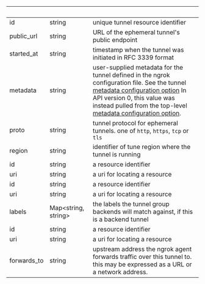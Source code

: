 
| &nbsp;      | &nbsp;                    | &nbsp;                                                                                                                                                                                                                                                                                                                                                                                                                    |
| ----------- | ------------------------- | ------------------------------------------------------------------------------------------------------------------------------------------------------------------------------------------------------------------------------------------------------------------------------------------------------------------------------------------------------------------------------------------------------------------------- |
| id          | string                    | unique tunnel resource identifier                                                                                                                                                                                                                                                                                                                                                                                         |
| public_url  | string                    | URL of the ephemeral tunnel's public endpoint                                                                                                                                                                                                                                                                                                                                                                             |
| started_at  | string                    | timestamp when the tunnel was initiated in RFC 3339 format                                                                                                                                                                                                                                                                                                                                                                |
| metadata    | string                    | user-supplied metadata for the tunnel defined in the ngrok configuration file. See the tunnel [metadata configuration option](https://ngrok.com/docs/secure-tunnels/ngrok-agent/reference/config#common-tunnel-configuration-properties) In API version 0, this value was instead pulled from the top-level [metadata configuration option](https://ngrok.com/docs/secure-tunnels/ngrok-agent/reference/config#metadata). |
| proto       | string                    | tunnel protocol for ephemeral tunnels. one of `http`, `https`, `tcp` or `tls`                                                                                                                                                                                                                                                                                                                                             |
| region      | string                    | identifier of tune region where the tunnel is running                                                                                                                                                                                                                                                                                                                                                                     |
| id          | string                    | a resource identifier                                                                                                                                                                                                                                                                                                                                                                                                     |
| uri         | string                    | a uri for locating a resource                                                                                                                                                                                                                                                                                                                                                                                             |
| id          | string                    | a resource identifier                                                                                                                                                                                                                                                                                                                                                                                                     |
| uri         | string                    | a uri for locating a resource                                                                                                                                                                                                                                                                                                                                                                                             |
| labels      | Map&lt;string, string&gt; | the labels the tunnel group backends will match against, if this is a backend tunnel                                                                                                                                                                                                                                                                                                                                      |
| id          | string                    | a resource identifier                                                                                                                                                                                                                                                                                                                                                                                                     |
| uri         | string                    | a uri for locating a resource                                                                                                                                                                                                                                                                                                                                                                                             |
| forwards_to | string                    | upstream address the ngrok agent forwards traffic over this tunnel to. this may be expressed as a URL or a network address.                                                                                                                                                                                                                                                                                               |
